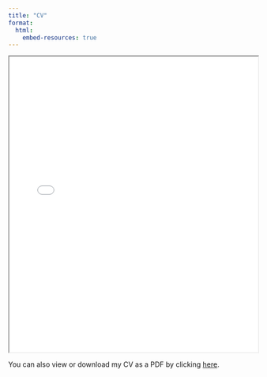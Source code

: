 ```yaml
---
title: "CV"
format:
  html:
    embed-resources: true  
---
```


<iframe src="Weissman_CV_Nov2024.pdf" width="100%" height="600px">

This browser does not support PDFs. Please download the PDF to view it: <a href="cv.pdf">Download PDF</a>.

</iframe>

You can also view or download my CV as a PDF by clicking [here](Weissman_CV_Nov2024.pdf).

